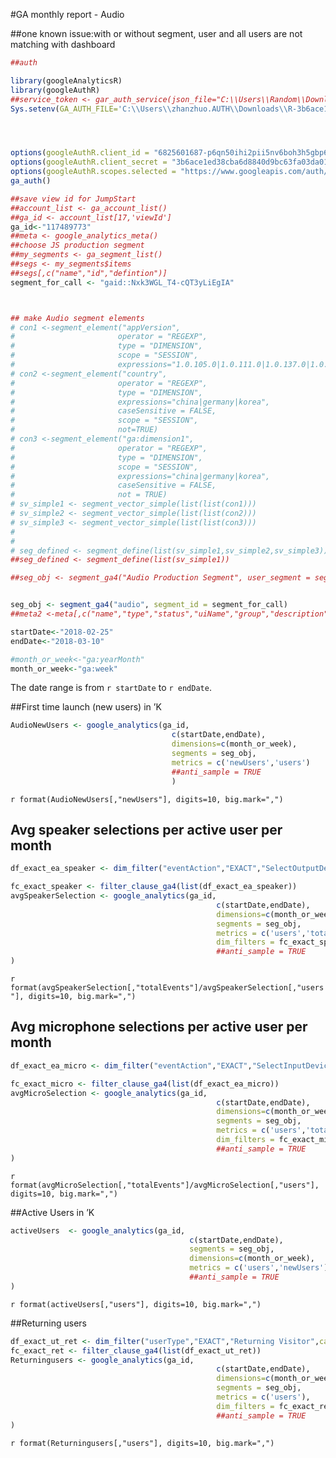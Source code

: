 #GA monthly report - Audio

##one known issue:with or without segment, user and all users are not matching with dashboard

```r
##auth

library(googleAnalyticsR)
library(googleAuthR)
##service_token <- gar_auth_service(json_file="C:\\Users\\Random\\Downloads\\R-40e8fcb3b34b.json")
Sys.setenv(GA_AUTH_FILE='C:\\Users\\zhanzhuo.AUTH\\Downloads\\R-3b6ace1ed38c.json')




options(googleAuthR.client_id = "6825601687-p6qn50ihi2pii5nv6boh3h5gbp6d5u2n.apps.googleusercontent.com")
options(googleAuthR.client_secret = "3b6ace1ed38cba6d8840d9bc63fa03da01cc1629")
options(googleAuthR.scopes.selected = "https://www.googleapis.com/auth/analytics")
ga_auth()

##save view id for JumpStart
##account_list <- ga_account_list()
##ga_id <- account_list[17,'viewId']
ga_id<-"117489773"
##meta <- google_analytics_meta()
##choose JS production segment
##my_segments <- ga_segment_list()
##segs <- my_segments$items
##segs[,c("name","id","defintion")]
segment_for_call <- "gaid::Nxk3WGL_T4-cQT3yLiEgIA"



## make Audio segment elements
# con1 <-segment_element("appVersion", 
#                       operator = "REGEXP", 
#                       type = "DIMENSION", 
#                       scope = "SESSION",
#                       expressions="1.0.105.0|1.0.111.0|1.0.137.0|1.0.138.0")
# con2 <-segment_element("country", 
#                       operator = "REGEXP", 
#                       type = "DIMENSION", 
#                       expressions="china|germany|korea", 
#                       caseSensitive = FALSE,
#                       scope = "SESSION",
#                       not=TRUE)
# con3 <-segment_element("ga:dimension1", 
#                       operator = "REGEXP", 
#                       type = "DIMENSION", 
#                       scope = "SESSION",
#                       expressions="china|germany|korea", 
#                       caseSensitive = FALSE,
#                       not = TRUE)
# sv_simple1 <- segment_vector_simple(list(list(con1)))
# sv_simple2 <- segment_vector_simple(list(list(con2)))
# sv_simple3 <- segment_vector_simple(list(list(con3)))
# 
# 
# seg_defined <- segment_define(list(sv_simple1,sv_simple2,sv_simple3))
##seg_defined <- segment_define(list(sv_simple1))

##seg_obj <- segment_ga4("Audio Production Segment", user_segment = seg_defined)


seg_obj <- segment_ga4("audio", segment_id = segment_for_call)
##meta2 <-meta[,c("name","type","status","uiName","group","description")]

startDate<-"2018-02-25"
endDate<-"2018-03-10"

#month_or_week<-"ga:yearMonth"
month_or_week<-"ga:week"

```
The date range is from `r startDate` to `r endDate`.


##First time launch (new users) in 'K

```r


AudioNewUsers <- google_analytics(ga_id, 
                                    c(startDate,endDate), 
                                    dimensions=c(month_or_week), 
                                    segments = seg_obj, 
                                    metrics = c('newUsers','users')
                                    ##anti_sample = TRUE
                                    )
```
`r format(AudioNewUsers[,"newUsers"], digits=10, big.mark=",")`



## Avg speaker selections per active user per month
```r

df_exact_ea_speaker <- dim_filter("eventAction","EXACT","SelectOutputDevice",caseSensitive = FALSE,not = FALSE)

fc_exact_speaker <- filter_clause_ga4(list(df_exact_ea_speaker))
avgSpeakerSelection <- google_analytics(ga_id, 
                                              c(startDate,endDate), 
                                              dimensions=c(month_or_week), 
                                              segments = seg_obj, 
                                              metrics = c('users','totalEvents'),
                                              dim_filters = fc_exact_speaker
                                              ##anti_sample = TRUE
)
```
`r format(avgSpeakerSelection[,"totalEvents"]/avgSpeakerSelection[,"users"], digits=10, big.mark=",")`

## Avg microphone selections per active user per month
```r

df_exact_ea_micro <- dim_filter("eventAction","EXACT","SelectInputDevice",caseSensitive = FALSE,not = FALSE)

fc_exact_micro <- filter_clause_ga4(list(df_exact_ea_micro))
avgMicroSelection <- google_analytics(ga_id, 
                                              c(startDate,endDate), 
                                              dimensions=c(month_or_week), 
                                              segments = seg_obj, 
                                              metrics = c('users','totalEvents'),
                                              dim_filters = fc_exact_micro
                                              ##anti_sample = TRUE
)
```
`r format(avgMicroSelection[,"totalEvents"]/avgMicroSelection[,"users"], digits=10, big.mark=",")`



##Active Users in 'K
```r

activeUsers  <- google_analytics(ga_id, 
                                        c(startDate,endDate), 
                                        segments = seg_obj, 
                                        dimensions=c(month_or_week), 
                                        metrics = c('users','newUsers')
                                        ##anti_sample = TRUE
)
```
`r format(activeUsers[,"users"], digits=10, big.mark=",")`

##Returning users
```r

df_exact_ut_ret <- dim_filter("userType","EXACT","Returning Visitor",caseSensitive = FALSE,not = FALSE)
fc_exact_ret <- filter_clause_ga4(list(df_exact_ut_ret))
Returningusers <- google_analytics(ga_id, 
                                              c(startDate,endDate), 
                                              dimensions=c(month_or_week), 
                                              segments = seg_obj, 
                                              metrics = c('users'),
                                              dim_filters = fc_exact_ret
                                              ##anti_sample = TRUE
)
```
`r format(Returningusers[,"users"], digits=10, big.mark=",")`





